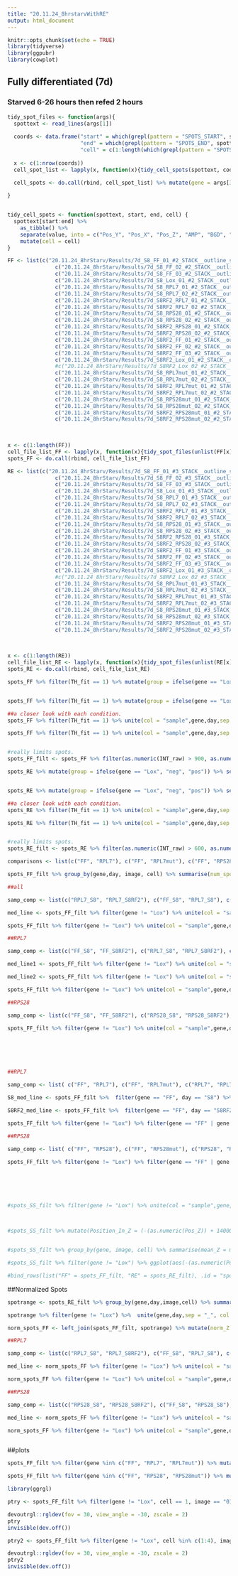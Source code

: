 ```yaml
---
title: "20.11.24_8hrstarvWithRE"
output: html_document
---
```


```r
knitr::opts_chunk$set(echo = TRUE)
library(tidyverse)
library(ggpubr)
library(cowplot)
```

## Fully differentiated (7d)
### Starved 6-26 hours then refed 2 hours

```r

tidy_spot_files <- function(args){ 
  spottext <- read_lines(args[1])
  
  coords <- data.frame("start" = which(grepl(pattern = "SPOTS_START", spottext))+2, 
                       "end" = which(grepl(pattern = "SPOTS_END", spottext))-1,
                       "cell" = c(1:length(which(grepl(pattern = "SPOTS_START", spottext))+2)))
  
  x <- c(1:nrow(coords))
  cell_spot_list <- lapply(x, function(x){tidy_cell_spots(spottext, coords$start[x], coords$end[x], coords$cell[x])})
  
  cell_spots <- do.call(rbind, cell_spot_list) %>% mutate(gene = args[3], day = args[2], image = args[4]) %>% select(gene, day, image, cell, everything())

}


tidy_cell_spots <- function(spottext, start, end, cell) {
  spottext[start:end] %>% 
    as_tibble() %>% 
    separate(value, into = c("Pos_Y", "Pos_X", "Pos_Z", "AMP", "BGD", "RES", "SigmaX", "SigmaY", "SigmaZ", "Cent_Y", "Cent_X", "Cent_Z", "MuY", "MuX", "MuZ", "ITERY_det", "Y_det", "X_det", "Z_det", "Y_min", "Y_max", "X_min", "X_max", "Z_min", "Z_max", "INT_raw", "INT_filt", "SC_det", "SC_det_norm", "TH_det", "TH_fit", "IN_nuc"), sep = "\t") %>% 
    mutate(cell = cell)
}

FF <- list(c("20.11.24_8hrStarv/Results/7d_S8_FF_01_#2_STACK__outline_spots_#2_201124.txt" ,"S8", "FF", "01"),
               c("20.11.24_8hrStarv/Results/7d_S8_FF_02_#2_STACK__outline_spots_#2_201124.txt", "S8", "FF", "02"),
               c("20.11.24_8hrStarv/Results/7d_S8_FF_03_#2_STACK__outline_spots_#2_201124.txt", "S8", "FF", "03"),
               c("20.11.24_8hrStarv/Results/7d_S8_Lox_01_#2_STACK__outline_spots_#2_201124.txt" ,"S8", "Lox", "01"),
               c("20.11.24_8hrStarv/Results/7d_S8_RPL7_01_#2_STACK__outline_spots_#2_201124.txt" ,"S8", "RPL7", "01"),
               c("20.11.24_8hrStarv/Results/7d_S8_RPL7_02_#2_STACK__outline_spots_#2_201124.txt", "S8", "RPL7", "02"),
               c("20.11.24_8hrStarv/Results/7d_S8RF2_RPL7_01_#2_STACK__outline_spots_#2_201124.txt" ,"S8RF2", "RPL7", "01"),
               c("20.11.24_8hrStarv/Results/7d_S8RF2_RPL7_02_#2_STACK__outline_spots_#2_201124.txt", "S8RF2", "RPL7", "02"),
               c("20.11.24_8hrStarv/Results/7d_S8_RPS28_01_#2_STACK__outline_spots_#2_201124.txt" ,"S8", "RPS28", "01"),
               c("20.11.24_8hrStarv/Results/7d_S8_RPS28_02_#2_STACK__outline_spots_#2_201124.txt", "S8", "RPS28", "02"),
               c("20.11.24_8hrStarv/Results/7d_S8RF2_RPS28_01_#2_STACK__outline_spots_#2_201124.txt" ,"S8RF2", "RPS28", "01"),
               c("20.11.24_8hrStarv/Results/7d_S8RF2_RPS28_02_#2_STACK__outline_spots_#2_201124.txt", "S8RF2", "RPS28", "02"),
               c("20.11.24_8hrStarv/Results/7d_S8RF2_FF_01_#2_STACK__outline_spots_#2_201124.txt" ,"S8RF2", "FF", "01"),
               c("20.11.24_8hrStarv/Results/7d_S8RF2_FF_02_#2_STACK__outline_spots_#2_201124.txt", "S8RF2", "FF", "02"),
               c("20.11.24_8hrStarv/Results/7d_S8RF2_FF_03_#2_STACK__outline_spots_#2_201124.txt", "S8RF2", "FF", "03"),
               c("20.11.24_8hrStarv/Results/7d_S8RF2_Lox_01_#2_STACK__outline_spots_#2_201124.txt" ,"S8RF2", "Lox", "01"),
               #c("20.11.24_8hrStarv/Results/7d_S8RF2_Lox_02_#2_STACK__outline_spots_#2_201124.txt" ,"S8RF2", "Lox", "02"),
               c("20.11.24_8hrStarv/Results/7d_S8_RPL7mut_01_#2_STACK__outline_spots_#2_201124.txt" ,"S8", "RPL7mut", "01"),
               c("20.11.24_8hrStarv/Results/7d_S8_RPL7mut_02_#2_STACK__outline_spots_#2_201124.txt", "S8", "RPL7mut", "02"),
               c("20.11.24_8hrStarv/Results/7d_S8RF2_RPL7mut_01_#2_STACK__outline_spots_#2_201124.txt" ,"S8RF2", "RPL7mut", "01"),
               c("20.11.24_8hrStarv/Results/7d_S8RF2_RPL7mut_02_#2_STACK__outline_spots_#2_201124.txt", "S8RF2", "RPL7mut", "02"),
               c("20.11.24_8hrStarv/Results/7d_S8_RPS28mut_01_#2_STACK__outline_spots_#2_201124.txt" ,"S8", "RPS28mut", "01"),
               c("20.11.24_8hrStarv/Results/7d_S8_RPS28mut_02_#2_STACK__outline_spots_#2_201124.txt", "S8", "RPS28mut", "02"),
               c("20.11.24_8hrStarv/Results/7d_S8RF2_RPS28mut_01_#2_STACK__outline_spots_#2_201124.txt" ,"S8RF2", "RPS28mut", "01"),
               c("20.11.24_8hrStarv/Results/7d_S8RF2_RPS28mut_02_#2_STACK__outline_spots_#2_201124.txt", "S8RF2", "RPS28mut", "02"))
           
           

x <- c(1:length(FF))
cell_file_list_FF <- lapply(x, function(x){tidy_spot_files(unlist(FF[x]))})
spots_FF <- do.call(rbind, cell_file_list_FF) 

RE <- list(c("20.11.24_8hrStarv/Results/7d_S8_FF_01_#3_STACK__outline_spots_#3_201124.txt" ,"S8", "FF", "01"),
               c("20.11.24_8hrStarv/Results/7d_S8_FF_02_#3_STACK__outline_spots_#3_201124.txt", "S8", "FF", "02"),
               c("20.11.24_8hrStarv/Results/7d_S8_FF_03_#3_STACK__outline_spots_#3_201124.txt", "S8", "FF", "03"),
               c("20.11.24_8hrStarv/Results/7d_S8_Lox_01_#3_STACK__outline_spots_#3_201124.txt" ,"S8", "Lox", "01"),
               c("20.11.24_8hrStarv/Results/7d_S8_RPL7_01_#3_STACK__outline_spots_#3_201124.txt" ,"S8", "RPL7", "01"),
               c("20.11.24_8hrStarv/Results/7d_S8_RPL7_02_#3_STACK__outline_spots_#3_201124.txt", "S8", "RPL7", "02"),
               c("20.11.24_8hrStarv/Results/7d_S8RF2_RPL7_01_#3_STACK__outline_spots_#3_201124.txt" ,"S8RF2", "RPL7", "01"),
               c("20.11.24_8hrStarv/Results/7d_S8RF2_RPL7_02_#3_STACK__outline_spots_#3_201124.txt", "S8RF2", "RPL7", "02"),
               c("20.11.24_8hrStarv/Results/7d_S8_RPS28_01_#3_STACK__outline_spots_#3_201124.txt" ,"S8", "RPS28", "01"),
               c("20.11.24_8hrStarv/Results/7d_S8_RPS28_02_#3_STACK__outline_spots_#3_201124.txt", "S8", "RPS28", "02"),
               c("20.11.24_8hrStarv/Results/7d_S8RF2_RPS28_01_#3_STACK__outline_spots_#3_201124.txt" ,"S8RF2", "RPS28", "01"),
               c("20.11.24_8hrStarv/Results/7d_S8RF2_RPS28_02_#3_STACK__outline_spots_#3_201124.txt", "S8RF2", "RPS28", "02"),
               c("20.11.24_8hrStarv/Results/7d_S8RF2_FF_01_#3_STACK__outline_spots_#3_201124.txt" ,"S8RF2", "FF", "01"),
               c("20.11.24_8hrStarv/Results/7d_S8RF2_FF_02_#3_STACK__outline_spots_#3_201124.txt", "S8RF2", "FF", "02"),
               c("20.11.24_8hrStarv/Results/7d_S8RF2_FF_03_#3_STACK__outline_spots_#3_201124.txt", "S8RF2", "FF", "03"),
               c("20.11.24_8hrStarv/Results/7d_S8RF2_Lox_01_#3_STACK__outline_spots_#3_201124.txt" ,"S8RF2", "Lox", "01"),
               #c("20.11.24_8hrStarv/Results/7d_S8RF2_Lox_02_#3_STACK__outline_spots_#3_201124.txt" ,"S8RF2", "Lox", "02"),
               c("20.11.24_8hrStarv/Results/7d_S8_RPL7mut_01_#3_STACK__outline_spots_#3_201124.txt" ,"S8", "RPL7mut", "01"),
               c("20.11.24_8hrStarv/Results/7d_S8_RPL7mut_02_#3_STACK__outline_spots_#3_201124.txt", "S8", "RPL7mut", "02"),
               c("20.11.24_8hrStarv/Results/7d_S8RF2_RPL7mut_01_#3_STACK__outline_spots_#3_201124.txt" ,"S8RF2", "RPL7mut", "01"),
               c("20.11.24_8hrStarv/Results/7d_S8RF2_RPL7mut_02_#3_STACK__outline_spots_#3_201124.txt", "S8RF2", "RPL7mut", "02"),
               c("20.11.24_8hrStarv/Results/7d_S8_RPS28mut_01_#3_STACK__outline_spots_#3_201124.txt" ,"S8", "RPS28mut", "01"),
               c("20.11.24_8hrStarv/Results/7d_S8_RPS28mut_02_#3_STACK__outline_spots_#3_201124.txt", "S8", "RPS28mut", "02"),
               c("20.11.24_8hrStarv/Results/7d_S8RF2_RPS28mut_01_#3_STACK__outline_spots_#3_201124.txt" ,"S8RF2", "RPS28mut", "01"),
               c("20.11.24_8hrStarv/Results/7d_S8RF2_RPS28mut_02_#3_STACK__outline_spots_#3_201124.txt", "S8RF2", "RPS28mut", "02"))
           
           

x <- c(1:length(RE))
cell_file_list_RE <- lapply(x, function(x){tidy_spot_files(unlist(RE[x]))})
spots_RE <- do.call(rbind, cell_file_list_RE) 

```

```r

spots_FF %>% filter(TH_fit == 1) %>% mutate(group = ifelse(gene == "Lox", "neg", "pos")) %>% select(group, SigmaX, SigmaZ, BGD, Pos_Z) %>% gather(-group,key = "param", value = "value") %>% mutate(value = as.numeric(value)) %>% ggplot(aes(y=value, group = group, fill = group)) + geom_density(alpha = 0.5) + facet_wrap(.~param, scales = "free") + theme_cowplot()


spots_FF %>% filter(TH_fit == 1) %>% mutate(group = ifelse(gene == "Lox", "neg", "pos")) %>% select(group, AMP, INT_raw, INT_filt) %>% gather(-group,key = "param", value = "value") %>% mutate(value = as.numeric(value)) %>% ggplot(aes(y=value, group = group, fill = group)) + geom_density(alpha = 0.5) + facet_wrap(.~param, scales = "free") + theme_cowplot() + ylim(0,2000)

##a closer look with each condition.
spots_FF %>% filter(TH_fit == 1) %>% unite(col = "sample",gene,day,sep = "_") %>% select(sample,INT_raw) %>% gather(-sample,key = "param", value = "value") %>% mutate(value = as.numeric(value)) %>% ggplot(aes(y=value, group = sample, fill = sample)) + geom_density(alpha = 0.5) + theme_cowplot() + ylim(500,1500) + geom_hline(yintercept = 900)

spots_FF %>% filter(TH_fit == 1) %>% unite(col = "sample",gene,day,sep = "_") %>% select(sample,BGD) %>% gather(-sample,key = "param", value = "value") %>% mutate(value = as.numeric(value)) %>% ggplot(aes(y=value, group = sample, fill = sample)) + geom_density(alpha = 0.5) + theme_cowplot()  


#really limits spots.
spots_FF_filt <- spots_FF %>% filter(as.numeric(INT_raw) > 900, as.numeric(INT_raw) < 1150, as.numeric(INT_raw) < 1800, as.numeric(BGD) < 610, as.numeric(SigmaX) < 400, as.numeric(SigmaZ) < 700)

```

```r

spots_RE %>% mutate(group = ifelse(gene == "Lox", "neg", "pos")) %>% select(group, SigmaX, SigmaZ, BGD, Pos_Z) %>% gather(-group,key = "param", value = "value") %>% mutate(value = as.numeric(value)) %>% ggplot(aes(y=value, group = group, fill = group)) + geom_density(alpha = 0.5) + facet_wrap(.~param, scales = "free") + theme_cowplot()


spots_RE %>% mutate(group = ifelse(gene == "Lox", "neg", "pos")) %>% select(group, AMP, INT_raw, INT_filt) %>% gather(-group,key = "param", value = "value") %>% mutate(value = as.numeric(value)) %>% ggplot(aes(y=value, group = group, fill = group)) + geom_density(alpha = 0.5) + facet_wrap(.~param, scales = "free") + theme_cowplot() + ylim(0,2000)

##a closer look with each condition.
spots_RE %>% filter(TH_fit == 1) %>% unite(col = "sample",gene,day,sep = "_") %>% select(sample,INT_raw) %>% gather(-sample,key = "param", value = "value") %>% mutate(value = as.numeric(value)) %>% ggplot(aes(y=value, group = sample, fill = sample)) + geom_density(alpha = 0.5) + theme_cowplot() + ylim(500,1500) + geom_hline(yintercept = 600)

spots_RE %>% filter(TH_fit == 1) %>% unite(col = "sample",gene,day,sep = "_") %>% select(sample,BGD) %>% gather(-sample,key = "param", value = "value") %>% mutate(value = as.numeric(value)) %>% ggplot(aes(y=value, group = sample, fill = sample)) + geom_density(alpha = 0.5) + theme_cowplot() + ylim(200,1000) + geom_hline(yintercept = 400) 


#really limits spots.
spots_RE_filt <- spots_RE %>% filter(as.numeric(INT_raw) > 600, as.numeric(SigmaX) < 400, as.numeric(SigmaZ) < 1500)


```

```r

comparisons <- list(c("FF", "RPL7"), c("FF", "RPL7mut"), c("FF", "RPS28"), c("FF", "Lox"), c("FF", "RPS28mut"), c("RPL7", "RPL7mut"), c("RPS28", "RPS28mut"))

spots_FF_filt %>% group_by(gene,day, image, cell) %>% summarise(num_spots = n()) %>% unite(col = "sample",gene,day,sep = "_") %>% ggplot(aes(x = sample, y = num_spots, fill = sample)) + geom_violin() + geom_boxplot(width = 0.25, outlier.shape = NA) + geom_point(alpha = 0.01, position = "jitter") + theme_cowplot() + guides(fill = FALSE, col = FALSE) + labs(x = "", y = "Number of spots per cell") + EnvStats::stat_n_text(y.pos = -1)

##all

samp_comp <- list(c("RPL7_S8", "RPL7_S8RF2"), c("FF_S8", "RPL7_S8"), c("FF_S8", "RPL7_S8RF2"))

med_line <- spots_FF_filt %>% filter(gene != "Lox") %>% unite(col = "sample",gene,day,sep = "_") %>% filter(grepl(sample, pattern = "S8")) %>% mutate(Position_In_Z = (-(as.numeric(Pos_Z)) + 9000)/1000) %>% filter(sample == "FF_S8") %>% summarize(median(Position_In_Z)) %>% as.numeric()

spots_FF_filt %>% filter(gene != "Lox") %>% unite(col = "sample",gene,day,sep = "_")  %>% mutate(Position_In_Z = (-(as.numeric(Pos_Z)) + 9000)/1000) %>% ggplot(aes(x = sample, y = Position_In_Z, fill = sample, alpha = sample)) + geom_point(alpha = 0.1, position = "jitter") + geom_violin() + geom_boxplot(width = 0.25, outlier.shape = NA) + theme_cowplot() + stat_compare_means(comparisons = samp_comp, method = "wilcox.test") + labs(x ="", y = "Position in Z (um)") + guides(fill = FALSE, alpha = FALSE) + geom_hline(yintercept = med_line, size = 1, linetype = "dashed") + scale_fill_manual(values = c("#808080","#808080","#e8c040", "#e8c040", "#e8c040", "#e8c040", "#b82080", "#b82080", "#b82080", "#b82080")) + scale_alpha_manual(values = c(1,1,1,1,0.25,0.25,1,1,0.25,0.25)) + geom_hline(yintercept = 0)

##RPL7

samp_comp <- list(c("FF_S8", "FF_S8RF2"), c("RPL7_S8", "RPL7_S8RF2"), c("RPL7mut_S8", "RPL7mut_S8RF2"), c("FF_S8", "RPL7_S8"), c("FF_S8", "RPL7mut_S8"), c("FF_S8RF2", "RPL7_S8RF2"), c("FF_S8RF2", "RPL7mut_S8RF2"))

med_line1 <- spots_FF_filt %>% filter(gene != "Lox") %>% unite(col = "sample",gene,day,sep = "_") %>% filter(grepl(sample, pattern = "S8")) %>% mutate(Position_In_Z = (-(as.numeric(Pos_Z)) + 9000)/1000) %>% filter(sample == "FF_S8") %>% summarize(median(Position_In_Z)) %>% as.numeric()

med_line2 <- spots_FF_filt %>% filter(gene != "Lox") %>% unite(col = "sample",gene,day,sep = "_") %>% filter(grepl(sample, pattern = "S8RF2")) %>% mutate(Position_In_Z = (-(as.numeric(Pos_Z)) + 9000)/1000) %>% filter(sample == "FF_S8RF2") %>% summarize(median(Position_In_Z)) %>% as.numeric()

spots_FF_filt %>% filter(gene != "Lox") %>% unite(col = "sample",gene,day,sep = "_")  %>% filter(grepl(sample, pattern = "FF") | grepl(sample, pattern = "RPL7")) %>%  mutate(Position_In_Z = (-(as.numeric(Pos_Z)) + 9000)/1000) %>% ggplot(aes(x = sample, y = Position_In_Z, fill = sample, alpha = sample)) + geom_point(alpha = 0.1, position = "jitter") + geom_violin() + geom_boxplot(width = 0.25, outlier.shape = NA) + theme_cowplot() + stat_compare_means(comparisons = samp_comp, method = "wilcox.test", label.y = c(6,6,6,7,8,9,10)) + labs(x ="", y = "Position in Z (um)") + guides(fill = FALSE, alpha = FALSE) + geom_hline(yintercept = med_line1, size = 1, linetype = "dashed", alpha = 0.25) + geom_hline(yintercept = med_line2, size = 1, linetype = "dashed", alpha = 0.25) + scale_fill_manual(values = c("#808080","#808080","#e8c040", "#e8c040", "#e8c040", "#e8c040")) + scale_alpha_manual(values = c(1,1,1,1,0.25,0.25)) + geom_hline(yintercept = 0) + coord_cartesian(ylim = c(-1,10))

##RPS28

samp_comp <- list(c("FF_S8", "FF_S8RF2"), c("RPS28_S8", "RPS28_S8RF2"), c("RPS28mut_S8", "RPS28mut_S8RF2"), c("FF_S8", "RPS28_S8"), c("FF_S8", "RPS28mut_S8"), c("FF_S8RF2", "RPS28_S8RF2"), c("FF_S8RF2", "RPS28mut_S8RF2"))

spots_FF_filt %>% filter(gene != "Lox") %>% unite(col = "sample",gene,day,sep = "_")  %>% filter(grepl(sample, pattern = "FF") | grepl(sample, pattern = "RPS28")) %>%  mutate(Position_In_Z = (-(as.numeric(Pos_Z)) + 9000)/1000) %>% ggplot(aes(x = sample, y = Position_In_Z, fill = sample, alpha = sample)) + geom_point(alpha = 0.1, position = "jitter") + geom_violin() + geom_boxplot(width = 0.25, outlier.shape = NA) + theme_cowplot() + stat_compare_means(comparisons = samp_comp, method = "wilcox.test", label.y = c(6,6,6,7,8,9,10)) + labs(x ="", y = "Position in Z (um)") + guides(fill = FALSE, alpha = FALSE) + geom_hline(yintercept = med_line1, size = 1, linetype = "dashed", alpha = 0.25) + geom_hline(yintercept = med_line2, size = 1, linetype = "dashed", alpha = 0.25) + scale_fill_manual(values = c("#808080","#808080","#b82080", "#b82080", "#b82080", "#b82080")) + scale_alpha_manual(values = c(1,1,1,1,0.25,0.25)) + geom_hline(yintercept = 0) + coord_cartesian(ylim = c(-1,10))






##RPL7

samp_comp <- list( c("FF", "RPL7"), c("FF", "RPL7mut"), c("RPL7", "RPL7mut"))

S8_med_line <- spots_FF_filt %>%  filter(gene == "FF", day == "S8") %>% mutate(Position_In_Z = (-(as.numeric(Pos_Z)) + 9000)/1000) %>% summarize(median(Position_In_Z)) %>% as.numeric()

S8RF2_med_line <- spots_FF_filt %>%  filter(gene == "FF", day == "S8RF2") %>% mutate(Position_In_Z = (-(as.numeric(Pos_Z)) + 9000)/1000) %>% summarize(median(Position_In_Z)) %>% as.numeric()

spots_FF_filt %>% filter(gene != "Lox") %>% filter(gene == "FF" | gene == "RPL7" | gene == "RPL7mut") %>%  mutate(Position_In_Z = (-(as.numeric(Pos_Z)) + 9000)/1000, med_line = ifelse(day == "S8", S8_med_line, ifelse(day == "S8RF2", S8RF2_med_line, NA))) %>% ggplot(aes(x = gene, y = Position_In_Z, fill = gene, alpha = gene)) + geom_point(alpha = 0.1, position = "jitter") + geom_violin() + geom_boxplot(width = 0.25, outlier.shape = NA) + theme_cowplot() + stat_compare_means(comparisons = samp_comp, method = "wilcox.test") + labs(x ="", y = "Position in Z (um)") + guides(fill = FALSE, alpha = FALSE) + geom_hline(aes(yintercept = med_line), size = 1, linetype = "dashed") + scale_fill_manual(values = c("#808080", "#e8c040", "#e8c040")) + scale_alpha_manual(values = c(1,1,0.25)) + geom_hline(yintercept = 0) + facet_grid(.~day)

##RPS28

samp_comp <- list( c("FF", "RPS28"), c("FF", "RPS28mut"), c("RPS28", "RPS28mut"))

spots_FF_filt %>% filter(gene != "Lox") %>% filter(gene == "FF" | gene == "RPS28" | gene == "RPS28mut") %>%  mutate(Position_In_Z = (-(as.numeric(Pos_Z)) + 9000)/1000, med_line = ifelse(day == "S8", S8_med_line, ifelse(day == "S8RF2", S8RF2_med_line, NA))) %>% ggplot(aes(x = gene, y = Position_In_Z, fill = gene, alpha = gene)) + geom_point(alpha = 0.1, position = "jitter") + geom_violin() + geom_boxplot(width = 0.25, outlier.shape = NA) + theme_cowplot() + stat_compare_means(comparisons = samp_comp, method = "wilcox.test") + labs(x ="", y = "Position in Z (um)") + guides(fill = FALSE, alpha = FALSE) + geom_hline(aes(yintercept = med_line), size = 1, linetype = "dashed") + scale_fill_manual(values = c("#808080", "#b82080", "#b82080")) + scale_alpha_manual(values = c(1,1,0.25)) + geom_hline(yintercept = 0) + facet_grid(.~day)






#spots_SS_filt %>% filter(gene != "Lox") %>% unite(col = "sample",gene,day,sep = "_") %>% filter(grepl(sample, pattern = "S24")) %>% mutate(Position_In_Z = (-(as.numeric(Pos_Z)) + 14000)/1000) %>% ggplot(aes(x = as.numeric(INT_raw), y = Position_In_Z)) + geom_density2d() + facet_grid(.~sample)



#spots_SS_filt %>% mutate(Position_In_Z = (-(as.numeric(Pos_Z)) + 14000)/1000) %>% filter(gene != "Lox") %>% ggplot(aes(x = Position_In_Z, fill = gene)) + geom_density(alpha = 0.5) + theme_cowplot() + scale_fill_manual(values = c("#808080", "#e8c040")) + labs(x = "Position in Z (um)") 


#spots_SS_filt %>% group_by(gene, image, cell) %>% summarise(mean_Z = mean(-(as.numeric(Pos_Z))+14000, na.rm = TRUE), med_Z = median(-(as.numeric(Pos_Z))+14000, na.rm = TRUE)) %>% ggplot(aes(x = gene, y = med_Z, fill = gene)) + geom_violin() + geom_boxplot(width = 0.25) + geom_point(alpha = 0.01, position = "jitter") + theme_cowplot() + guides(fill = FALSE, col = FALSE) + stat_compare_means(comparisons = comparisons, method = "wilcox.test") + labs(x = "", y = "Median Position in Z per cell") + EnvStats::stat_n_text(y.pos = -10)

#spots_SS_filt %>% filter(gene != "Lox") %>% ggplot(aes(-(as.numeric(Pos_Z))+14000, col = gene)) + stat_ecdf(size = 1.5) + theme_cowplot() + xlim(3000, 10000) + labs(x = "Position in Z", y = "Proportion of spots")


```

```r

#bind_rows(list("FF" = spots_FF_filt, "RE" = spots_RE_filt), .id = "spots") %>% ggplot(aes(x = spots, y = as.numeric(Pos_Z), fill = spots)) + geom_violin() + geom_boxplot(width = 0.25) + theme_cowplot()+ stat_compare_means(method = "wilcox.test") + facet_wrap(day~gene, nrow = 2)

```

##Normalized Spots

```r
spotrange <- spots_RE_filt %>% group_by(gene,day,image,cell) %>% summarize(maxZ = quantile(as.numeric(Pos_Z), 0.95), minZ = quantile(as.numeric(Pos_Z), 0.05))

spotrange %>% filter(gene != "Lox") %>%  unite(gene,day,sep = "_", col = "sample") %>% gather(-sample,-image,-cell, value = "Zdat", key = "mm") %>% ggplot(aes(x = sample, y = Zdat,col = mm)) + geom_point() + theme_cowplot()

norm_spots_FF <- left_join(spots_FF_filt, spotrange) %>% mutate(norm_Z = -(as.numeric(Pos_Z) - minZ)/(maxZ-minZ) +1) %>% filter(norm_Z > 0, norm_Z < 1)
```

```r

##RPL7

samp_comp <- list(c("RPL7_S8", "RPL7_S8RF2"), c("FF_S8", "RPL7_S8"), c("FF_S8", "RPL7_S8RF2"))

med_line <- norm_spots_FF %>% filter(gene != "Lox") %>% unite(col = "sample",gene,day,sep = "_") %>% filter(grepl(sample, pattern = "FF") | grepl(sample, pattern = "RPL7")) %>% filter(sample == "FF_S8") %>% summarize(median(norm_Z)) %>% as.numeric()

norm_spots_FF %>% filter(gene != "Lox") %>% unite(col = "sample",gene,day,sep = "_") %>% filter(grepl(sample, pattern = "FF") | grepl(sample, pattern = "RPL7"))  %>% ggplot(aes(x = sample, y = norm_Z, fill = sample, alpha = sample)) + geom_point(alpha = 0.1, position = "jitter") + geom_violin() + geom_boxplot(width = 0.25, outlier.shape = NA) + theme_cowplot() + stat_compare_means(comparisons = samp_comp, method = "wilcox.test") + labs(x ="", y = "Normalized Z position") + guides(fill = FALSE, alpha = FALSE) + geom_hline(yintercept = med_line, size = 1, linetype = "dashed") + scale_fill_manual(values = c("#808080","#808080", "#e8c040", "#e8c040","#e8c040", "#e8c040")) + scale_alpha_manual(values = c(1,1,1,1,0.5,0.5)) + geom_hline(yintercept = 0)

##RPS28

samp_comp <- list(c("RPS28_S8", "RPS28_S8RF2"), c("FF_S8", "RPS28_S8"), c("FF_S8RF2", "RPS28_S8RF2"), c("FF_S8", "FF_S8RF2"))

med_line <- norm_spots_FF %>% filter(gene != "Lox") %>% unite(col = "sample",gene,day,sep = "_") %>% filter(grepl(sample, pattern = "FF") | grepl(sample, pattern = "RPS28")) %>% filter(sample == "FF_S8") %>% summarize(median(norm_Z)) %>% as.numeric()

norm_spots_FF %>% filter(gene != "Lox") %>% unite(col = "sample",gene,day,sep = "_") %>%filter(grepl(sample, pattern = "FF") | grepl(sample, pattern = "RPS28"))%>% ggplot(aes(x = sample, y = norm_Z, fill = sample, alpha = sample)) + geom_point(alpha = 0.1, position = "jitter") + geom_violin() + geom_boxplot(width = 0.25, outlier.shape = NA) + theme_cowplot() + stat_compare_means(comparisons = samp_comp, method = "wilcox.test") + labs(x ="", y = "Normalized Z position") + guides(fill = FALSE, alpha = FALSE) + geom_hline(yintercept = med_line, size = 1, linetype = "dashed") + scale_fill_manual(values = c("#808080", "#808080", "#b82080", "#b82080", "#b82080", "#b82080")) + scale_alpha_manual(values = c(1,1,1,1,0.5,0.5)) + geom_hline(yintercept = 0)



```


##plots 
```r
spots_FF_filt %>% filter(gene %in% c("FF", "RPL7", "RPL7mut")) %>% mutate(state = ifelse(day == "S8", "Fasting", ifelse(day == "S8RF2", "Refed", "")), gene = ifelse(gene == "FF", "Firefly", gene)) %>%  mutate(Position_In_Z = (-(as.numeric(Pos_Z)) + 9000)/1000) %>% ggplot(aes(x = state, y = Position_In_Z, group = state, fill = gene, alpha = gene)) + geom_point(alpha = 0.1, position = "jitter") + geom_violin() + geom_boxplot(width = 0.25, outlier.shape = NA) + theme_cowplot()  + labs(x ="", y = "Position in Z (um)") + guides(fill = FALSE, alpha = FALSE) + scale_fill_manual(values = c("#808080", "#e8c040", "#e8c040")) + scale_alpha_manual(values = c(1,1,0.25)) + geom_hline(yintercept = 0) + coord_cartesian(ylim = c(-0.1,5.5)) + facet_grid(.~gene) + stat_compare_means(comparisons = list(c("Fasting", "Refed")), method = "wilcox.test", label.y = c(5,5,5), size = 6) + theme(text = element_text(size=25), axis.text = element_text(size = 15)) + theme(strip.background = element_rect(color = "white", fill = "white"))

spots_FF_filt %>% filter(gene %in% c("FF", "RPS28", "RPS28mut")) %>% mutate(state = ifelse(day == "S8", "Fasting", ifelse(day == "S8RF2", "Refed", "")), gene = ifelse(gene == "FF", "Firefly", gene)) %>%  mutate(Position_In_Z = (-(as.numeric(Pos_Z)) + 9000)/1000) %>% ggplot(aes(x = state, y = Position_In_Z, group = state, fill = gene, alpha = gene)) + geom_point(alpha = 0.1, position = "jitter") + geom_violin() + geom_boxplot(width = 0.25, outlier.shape = NA) + theme_cowplot()  + labs(x ="", y = "Position in Z (um)") + guides(fill = FALSE, alpha = FALSE) + scale_fill_manual(values = c("#808080", "#b82080", "#b82080")) + scale_alpha_manual(values = c(1,1,0.25)) + geom_hline(yintercept = 0) + coord_cartesian(ylim = c(-0.1,5.5)) + facet_grid(.~gene) + stat_compare_means(comparisons = list(c("Fasting", "Refed")), method = "wilcox.test", label.y = c(5,5,5), size = 6, alpha = c(1,1,1), inherit.aes = FALSE) + theme(text = element_text(size=25), axis.text = element_text(size = 15)) + theme(strip.background = element_rect(color = "white", fill = "white"))

```

```r
library(ggrgl)

ptry <- spots_FF_filt %>% filter(gene != "Lox", cell == 1, image == "01", day == "S8RF2", gene == "RPS28") %>% unite(col = "sample",gene,day,sep = "_") %>% filter(grepl(sample, pattern = "FF") | grepl(sample, pattern = "RPS28")) %>% ggplot(aes(x = as.numeric(Pos_X), y = as.numeric(Pos_Y), z = as.numeric(Pos_Z), col = sample, alpha = sample)) + geom_point_z(extrude = FALSE) + scale_alpha_manual(values = c(1)) + theme_ggrgl()

devoutrgl::rgldev(fov = 30, view_angle = -30, zscale = 2)
ptry
invisible(dev.off())

ptry2 <- spots_FF_filt %>% filter(gene != "Lox", cell %in% c(1:4), image == "01", day == "S8RF2") %>% unite(col = "sample",gene,day,sep = "_") %>% filter(grepl(sample, pattern = "FF") | grepl(sample, pattern = "RPS28")) %>% ggplot(aes(x = as.numeric(Pos_X), y = as.numeric(Pos_Y), z = as.numeric(Pos_Z), col = sample, alpha = sample)) + geom_sphere_3d() + guides(col = FALSE, alpha = FALSE) + scale_color_manual(values = c("#808080", "#b82080", "#b82080")) + scale_alpha_manual(values = c(1,1,0.5)) + facet_wrap(image~sample, scales = "free") + theme_ggrgl()

devoutrgl::rgldev(fov = 30, view_angle = -30, zscale = 2)
ptry2
invisible(dev.off())

```

